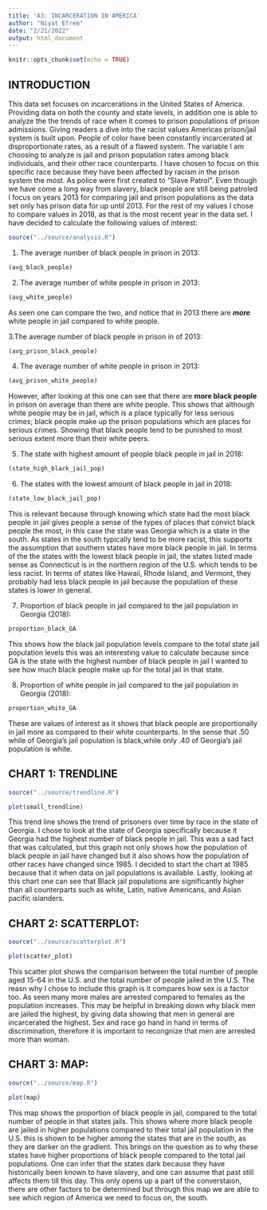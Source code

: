 ```yaml
---
title: 'A3: INCARCERATION IN AMERICA'
author: "Niyat Efrem"
date: "2/21/2022"
output: html_document
---
```


```r
knitr::opts_chunk$set(echo = TRUE)
```
## **INTRODUCTION** 
This data set focuses on incarcerations in the United States of America. Providing
data on both the county and state levels, in addition one is able to analyze the
the trends of race when it comes to prison populations of prison admissions. Giving readers a dive into the racist values Americas prison/jail system is built upon. People of color have been constantly incarcerated at disproportionate rates, as a result of a flawed system. The variable I am choosing to analyze is jail and prison population rates among black individuals, and their other race counterparts. I have chosen to focus on this specific race because they have been affected by racism in the prison system the most. As police were first created to "Slave Patrol". Even though we have come a long way from slavery, black people are still being patroled I focus on years 2013 for comparing jail and prison populations as the data set only has prison data for up until 2013. For the rest of my values I chose to compare values in 2018, as that is the most recent year in the data set. I have decided to calculate the following values of interest:

```r
source("../source/analysis.R")
```
1. The average number of black people in prison in 2013:
```r
(avg_black_people)
```
2. The average number of white people in prison in 2013:

```r
(avg_white_people)
```

As seen one can compare the two, and notice that in 2013 there are **_more_** white people in jail compared to white people. 

3.The average number of black people in prison in of 2013:

```r
(avg_prison_black_people)
```

4. The average number of white people in prison in 2013: 

```r
(avg_prison_white_people)
```

However, after looking at this one can see that there are **more black people** in prison on average than there are white people. This shows that although white people may be in jail, which is a place typically for less serious crimes; black people make up the prison populations which are places for serious crimes. Showing that black people tend to be punished to most serious extent more than their white peers. 

5. The state with highest amount of people black people in jail in 2018:

```r
(state_high_black_jail_pop)
```
6. The states with the lowest amount of black people in jail in 2018: 

```r
(state_low_black_jail_pop)
```
This is relevant because through knowing which state had the most black people in jail gives people a sense of the types of places that convict black people the most, in this case the state was Georgia which is a state in the south. As states in the south typically tend to be more racist, this supports the assumption that southern states have more black people in jail. In terms of the the states with the lowest black people in jail, the states listed made sense as Connecticut is in the northern region of the U.S. which tends to be less racist. In terms of states like Hawaii, Rhode Island, and Vermont, they probably had less black people in jail because the population of these states is lower in general. 

7. Proportion of black people in jail compared to the jail population in Georgia (2018):

```r
proportion_black_GA
```
This shows how the black jail population levels compare to the total state jail population levels this was an interesting value to calculate because since GA is the state with the highest number of black people in jail I wanted to see how much black people make up for the total jail in that state.  

8. Proportion of white people in jail compared to the jail population in Georgia (2018):

```r
proportion_white_GA
```
These are values of interest as it shows that black people are proportionally in jail more as compared to their white counterparts. In the sense that .50 while of Georgia's jail population is black,while only .40 of Georgia's jail population is white. 

## **CHART 1: TRENDLINE**
```r
source("../source/trendline.R")
```

```r
plot(small_trendline)
```

This trend line shows the trend of prisoners over time by race in the state of Georgia. I chose to look at the state of Georgia specifically because it Georgia had the highest number of black people in jail. This was a sad fact that was calculated, but this graph not only shows how the population of black people in jail have changed but it also shows how the population of other races have changed since 1985. I decided to start the chart at 1985 because that it when data on jail populations is available. Lastly, looking at this chart one can see that Black jail populations are significantly higher than all counterparts such as white, Latin, native Americans, and Asian pacific islanders. 

## **CHART 2: SCATTERPLOT**:
```r
source("../source/scatterplot.R")
```

```r
plot(scatter_plot)
```


This scatter plot shows the comparison between the total number of people aged 15-64 in the U.S. and the total number of people jailed in the U.S. The reasn why I chose to include this graph is it compares how sex is a factor too. As seen many more males are arrested compared to females as the population increases. This may be helpful in breaking down why black men are jailed the highest, by giving data showing that men in general are incarcerated the highest. Sex and race go hand in hand in terms of discrimination, therefore it is important to recongnize that men are arrested more than woman. 

## **CHART 3: MAP**:
```r
source("../source/map.R")
```

```r
plot(map)
```


This map shows the proportion of black people in jail, compared to the total number of people in that states jails. This shows where more black people are jailed in higher populations compared to their total jail population in the U.S. this is shown to be higher among the states that are in the south, as they are darker on the gradient. This brings on the question as to why these states have higher proportions of black people compared to the total jail populations. One can infer that the states dark because they have historically been known to have slavery, and one can assume that past still affects them till this day. This only opens up a part of the converstaion, there are other factors to be determined but through this map we are able to see which region of America we need to focus on, the south.            


